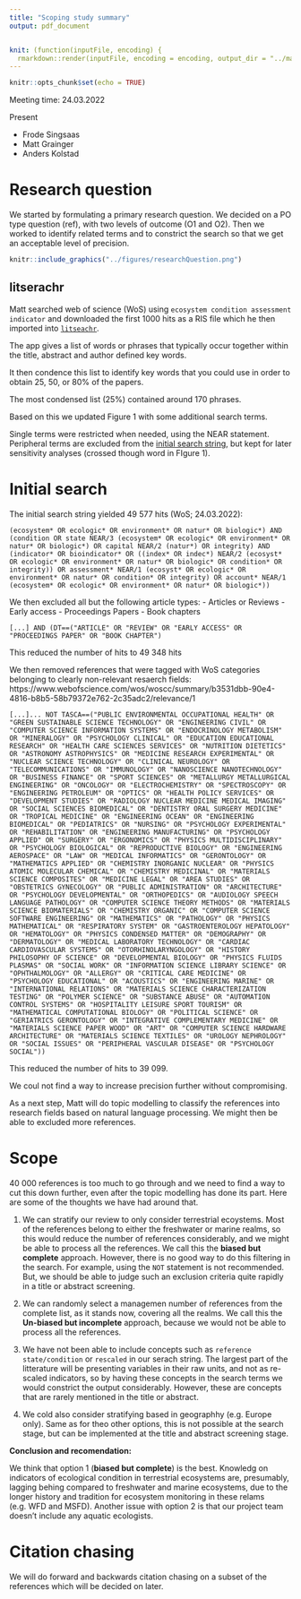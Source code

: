 ```yaml
---
title: "Scoping study summary"
output: pdf_document


knit: (function(inputFile, encoding) {
  rmarkdown::render(inputFile, encoding = encoding, output_dir = "../man") })
---
```


```r
knitr::opts_chunk$set(echo = TRUE)
```

Meeting time: 24.03.2022

Present

- Frode Singsaas
- Matt Grainger
- Anders Kolstad

# Research question

We started by formulating a primary research question. We decided on a PO type question (ref), with two levels of outcome (O1 and O2).
Then we worked to identify related terms and to constrict the search so that we get an acceptable level of precision. 


```r
knitr::include_graphics("../figures/researchQuestion.png")
```


##  litserachr
Matt searched web of science (WoS) using `ecosystem condition assessment indicator` and downloaded the first 1000 hits as a RIS file which he then imported into [`litseachr`](https://elizagrames.shinyapps.io/litsearchr/).

The app gives a list of words or phrases that typically occur together within the title, abstract and author defined key words.

It then condence this list to identify key words that you could use in order to obtain 25, 50, or 80% of the papers.

The most condensed list (25%) contained around 170 phrases. 

Based on this we updated Figure 1 with some additional search terms. 

Single terms were restricted when needed, using the NEAR statement. Peripheral terms are excluded from the [initial search string](data/initial search terms.docs), but kept for later sensitivity analyses (crossed though word in FIgure 1). 


# Initial search
The initial search string yielded 49 577 hits (WoS; 24.03.2022):

`(ecosystem* OR ecologic* OR environment* OR natur* OR biologic*) AND (condition OR state NEAR/3 (ecosystem* OR ecologic* OR environment* OR natur* OR biologic*) OR capital NEAR/2 (natur*) OR integrity) AND (indicator* OR bioindicator* OR ((index* OR indec*) NEAR/2 (ecosyst* OR ecologic* OR environment* OR natur* OR biologic* OR condition* OR integrity)) OR assessment* NEAR/1 (ecosyst* OR ecologic* OR environment* OR natur* OR condition* OR integrity) OR account* NEAR/1 (ecosystem* OR ecologic* OR environment* OR natur* OR biologic*))` 

We then excluded all but the following article types:
- Articles or Reviews
- Early access
- Proceedings Papers
- Book chapters


`[...] AND (DT==("ARTICLE" OR "REVIEW" OR "EARLY ACCESS" OR "PROCEEDINGS PAPER" OR "BOOK CHAPTER")`

This reduced the number of hits to 49 348 hits

We then removed references that were tagged with WoS categories belonging to clearly non-relevant resaerch fields: 
https://www.webofscience.com/wos/woscc/summary/b3531dbb-90e4-4816-b8b5-58b79372e762-2c35adc2/relevance/1

`[...]... NOT TASCA==("PUBLIC ENVIRONMENTAL OCCUPATIONAL HEALTH" OR "GREEN SUSTAINABLE SCIENCE TECHNOLOGY" OR "ENGINEERING CIVIL" OR "COMPUTER SCIENCE INFORMATION SYSTEMS" OR "ENDOCRINOLOGY METABOLISM" OR "MINERALOGY" OR "PSYCHOLOGY CLINICAL" OR "EDUCATION EDUCATIONAL RESEARCH" OR "HEALTH CARE SCIENCES SERVICES" OR "NUTRITION DIETETICS" OR "ASTRONOMY ASTROPHYSICS" OR "MEDICINE RESEARCH EXPERIMENTAL" OR "NUCLEAR SCIENCE TECHNOLOGY" OR "CLINICAL NEUROLOGY" OR "TELECOMMUNICATIONS" OR "IMMUNOLOGY" OR "NANOSCIENCE NANOTECHNOLOGY" OR "BUSINESS FINANCE" OR "SPORT SCIENCES" OR "METALLURGY METALLURGICAL ENGINEERING" OR "ONCOLOGY" OR "ELECTROCHEMISTRY" OR "SPECTROSCOPY" OR "ENGINEERING PETROLEUM" OR "OPTICS" OR "HEALTH POLICY SERVICES" OR "DEVELOPMENT STUDIES" OR "RADIOLOGY NUCLEAR MEDICINE MEDICAL IMAGING" OR "SOCIAL SCIENCES BIOMEDICAL" OR "DENTISTRY ORAL SURGERY MEDICINE" OR "TROPICAL MEDICINE" OR "ENGINEERING OCEAN" OR "ENGINEERING BIOMEDICAL" OR "PEDIATRICS" OR "NURSING" OR "PSYCHOLOGY EXPERIMENTAL" OR "REHABILITATION" OR "ENGINEERING MANUFACTURING" OR "PSYCHOLOGY APPLIED" OR "SURGERY" OR "ERGONOMICS" OR "PHYSICS MULTIDISCIPLINARY" OR "PSYCHOLOGY BIOLOGICAL" OR "REPRODUCTIVE BIOLOGY" OR "ENGINEERING AEROSPACE" OR "LAW" OR "MEDICAL INFORMATICS" OR "GERONTOLOGY" OR "MATHEMATICS APPLIED" OR "CHEMISTRY INORGANIC NUCLEAR" OR "PHYSICS ATOMIC MOLECULAR CHEMICAL" OR "CHEMISTRY MEDICINAL" OR "MATERIALS SCIENCE COMPOSITES" OR "MEDICINE LEGAL" OR "AREA STUDIES" OR "OBSTETRICS GYNECOLOGY" OR "PUBLIC ADMINISTRATION" OR "ARCHITECTURE" OR "PSYCHOLOGY DEVELOPMENTAL" OR "ORTHOPEDICS" OR "AUDIOLOGY SPEECH LANGUAGE PATHOLOGY" OR "COMPUTER SCIENCE THEORY METHODS" OR "MATERIALS SCIENCE BIOMATERIALS" OR "CHEMISTRY ORGANIC" OR "COMPUTER SCIENCE SOFTWARE ENGINEERING" OR "MATHEMATICS" OR "PATHOLOGY" OR "PHYSICS MATHEMATICAL" OR "RESPIRATORY SYSTEM" OR "GASTROENTEROLOGY HEPATOLOGY" OR "HEMATOLOGY" OR "PHYSICS CONDENSED MATTER" OR "DEMOGRAPHY" OR "DERMATOLOGY" OR "MEDICAL LABORATORY TECHNOLOGY" OR "CARDIAC CARDIOVASCULAR SYSTEMS" OR "OTORHINOLARYNGOLOGY" OR "HISTORY PHILOSOPHY OF SCIENCE" OR "DEVELOPMENTAL BIOLOGY" OR "PHYSICS FLUIDS PLASMAS" OR "SOCIAL WORK" OR "INFORMATION SCIENCE LIBRARY SCIENCE" OR "OPHTHALMOLOGY" OR "ALLERGY" OR "CRITICAL CARE MEDICINE" OR "PSYCHOLOGY EDUCATIONAL" OR "ACOUSTICS" OR "ENGINEERING MARINE" OR "INTERNATIONAL RELATIONS" OR "MATERIALS SCIENCE CHARACTERIZATION TESTING" OR "POLYMER SCIENCE" OR "SUBSTANCE ABUSE" OR "AUTOMATION CONTROL SYSTEMS" OR "HOSPITALITY LEISURE SPORT TOURISM" OR "MATHEMATICAL COMPUTATIONAL BIOLOGY" OR "POLITICAL SCIENCE" OR "GERIATRICS GERONTOLOGY" OR "INTEGRATIVE COMPLEMENTARY MEDICINE" OR "MATERIALS SCIENCE PAPER WOOD" OR "ART" OR "COMPUTER SCIENCE HARDWARE ARCHITECTURE" OR "MATERIALS SCIENCE TEXTILES" OR "UROLOGY NEPHROLOGY" OR "SOCIAL ISSUES" OR "PERIPHERAL VASCULAR DISEASE" OR "PSYCHOLOGY SOCIAL"))`

This reduced the number of hits to 39 099.

We coul not find a way to increase precision further without compromising. 

As a next step, Matt will do topic modelling to classify the references into research fields based on natural language processing. We might then be able to excluded more references.

# Scope

40 000 references is too much to go through and we need to find a way to cut this down further, even after the topic modelling has done its part. Here are some of the thoughts we have had around that.

1. We can stratify our review to only consider terrestrial ecoystems. Most of the references belong to either the freshwater or marine realms, so this would reduce the number of references considerably, and we might be able to process all the references. We call this the **biased but complete** approach. However, there is no good way to do this filtering in the search. For example, using the `NOT` statement is not recommended. But, we should be able to judge such an exclusion criteria quite rapidly in a title or abstract screening.

1. We can randomly select a managemen number of references from the complete list, as it stands now, covering all the realms. We call this the **Un-biased but incomplete** approach, because we would not be able to process all the references. 

1. We have not been able to include concepts such as `reference state/condition` or `rescaled` in our serach string. The largest part of the litterature will be presenting variables in their raw units, and not as re-scaled indicators, so by having these concepts in the search terms we would constrict the output considerably. However, these are concepts that are rarely mentioned in the title or abstract.

1. We cold also consider stratifying based in geographhy (e.g. Europe only). Same as for theo other options, this is not possible at the search stage, but can be implemented at the title and abstract screening stage.

**Conclusion and recomendation:**

We think that option 1 (**biased but complete**) is the best. Knowledg on indicators of ecological condition in terrestrial ecosystems are, presumably, lagging behing compared to freshwater and marine ecosystems, due to the longer history and tradition for ecosystem monitoring in these relams (e.g. WFD and MSFD). Another issue with option 2  is that our project team doesn't include any aquatic ecologists.



# Citation chasing

We will do forward and backwards citation chasing on a subset of the references which will be decided on later.



